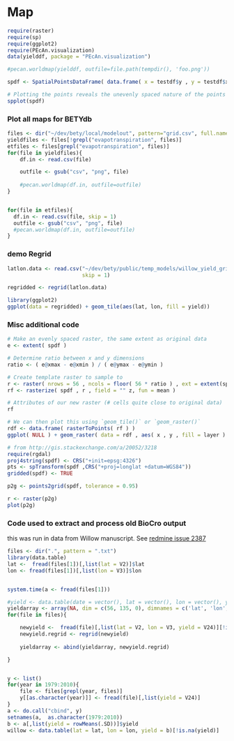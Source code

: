 Map
========================================================

```r
require(raster)
require(sp)
require(ggplot2)
require(PEcAn.visualization)
data(yielddf, package = "PEcAn.visualization")

#pecan.worldmap(yielddf, outfile=file.path(tempdir(), 'foo.png'))

spdf <- SpatialPointsDataFrame( data.frame( x = testdf$y , y = testdf$x ) , data = data.frame( z = testdf$z ) )

# Plotting the points reveals the unevenly spaced nature of the points
spplot(spdf)

```


### Plot all maps for BETYdb

```r
files <- dir("~/dev/bety/local/modelout", pattern="grid.csv", full.names=TRUE)
yieldfiles <- files[!grepl("evapotranspiration", files)]
etfiles <- files[grepl("evapotranspiration", files)]
for(file in yieldfiles){
    df.in <- read.csv(file)

    outfile <- gsub("csv", "png", file)
    
    #pecan.worldmap(df.in, outfile=outfile)
}


for(file in etfiles){
  df.in <- read.csv(file, skip = 1)
  outfile <- gsub("csv", "png", file)
  #pecan.worldmap(df.in, outfile=outfile)
}

```

### demo Regrid

```r
latlon.data <- read.csv("~/dev/bety/public/temp_models/willow_yield_grid.csv",
                        skip = 1)

regridded <- regrid(latlon.data)

library(ggplot2)
ggplot(data = regridded) + geom_tile(aes(lat, lon, fill = yield))
```

### Misc additional code
```r
# Make an evenly spaced raster, the same extent as original data
e <- extent( spdf )

# Determine ratio between x and y dimensions
ratio <- ( e@xmax - e@xmin ) / ( e@ymax - e@ymin )

# Create template raster to sample to
r <- raster( nrows = 56 , ncols = floor( 56 * ratio ) , ext = extent(spdf) )
rf <- rasterize( spdf , r , field = "" z, fun = mean )

# Attributes of our new raster (# cells quite close to original data)
rf

# We can then plot this using `geom_tile()` or `geom_raster()`
rdf <- data.frame( rasterToPoints( rf ) )    
ggplot( NULL ) + geom_raster( data = rdf , aes( x , y , fill = layer ) )


```

```r
# from http://gis.stackexchange.com/a/20052/3218
require(rgdal)
proj4string(spdf) <- CRS("+init=epsg:4326")
pts <- spTransform(spdf ,CRS("+proj=longlat +datum=WGS84"))
gridded(spdf) <- TRUE

p2g <- points2grid(spdf, tolerance = 0.95)

r <- raster(p2g)
plot(p2g)
```

### Code used to extract and process old BioCro output

this was run in data from Willow manuscript. See [redmine issue 2387](https://ebi-forecast.igb.illinois.edu/redmine/issues/2387)

```r
files <- dir(".", pattern = ".txt")
library(data.table)
lat <-  fread(files[1])[,list(lat = V2)]$lat
lon <- fread(files[1])[,list(lon = V3)]$lon


system.time(a <- fread(files[1]))

#yield <- data.table(date = vector(), lat = vector(), lon = vector(), yield = vector())
yieldarray <- array(NA, dim = c(56, 135, 0), dimnames = c('lat', 'lon', 'year'))
for(file in files){

    newyield <-  fread(file)[,list(lat = V2, lon = V3, yield = V24)][!is.na(yield)]
    newyield.regrid <- regrid(newyield)
    
    yieldarray <- abind(yieldarray, newyield.regrid)

}


y <- list()
for(year in 1979:2010){
    file <- files[grepl(year, files)]
    y[[as.character(year)]] <- fread(file)[,list(yield = V24)]
}
a <- do.call("cbind", y)
setnames(a,  as.character(1979:2010))
b <- a[,list(yield = rowMeans(.SD))]$yield
willow <- data.table(lat = lat, lon = lon, yield = b)[!is.na(yield)]
```

